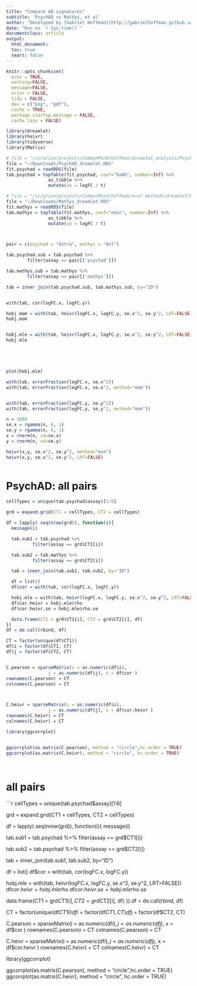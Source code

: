 ```yaml
---
title: "Compare AD signatures"
subtitle: 'PsychAD vs Mathys, et al'
author: "Developed by [Gabriel Hoffman](http://gabrielhoffman.github.io/)"
date: "Run on `r Sys.time()`"
documentclass: article
output: 
  html_document:
  toc: true
  smart: false
---
```



<!---

cd /Users/gabrielhoffman/workspace/repos/heivr_analysis

cd ~/work/heivr_analysis

# rm -rf cmc_cache

ml git
R

system("git pull"); rmarkdown::render("PsychAD_Mathys.Rmd");

https://hoffmg01.u.hpc.mssm.edu/work/heivr_analysis/PsychAD_Mathys.html


--->



```r
knitr::opts_chunk$set(
  echo = TRUE,
  warning=FALSE,
  message=FALSE,
  error = FALSE,
  tidy = FALSE,
  dev = c("png", "pdf"),
  cache = TRUE,
  package.startup.message = FALSE,
  cache.lazy = FALSE)
```

```r
library(dreamlet)
library(heivr)
library(tidyverse)
library(Matrix)

# file = "/sc/arion/projects/CommonMind/hoffman/dreamlet_analysis/PsychAD_r0/PsychAD_dreamlet.RDS"
file = "~/Downloads/PsychAD_dreamlet.RDS"
fit.psychad = readRDS(file)
tab.psychad = topTable(fit.psychad, coef="DxAD", number=Inf) %>%
                as_tibble %>%
                mutate(se = logFC / t)

# file = "/sc/arion/projects/CommonMind/hoffman/eval_methods/dreamlet/Mathys_dreamlet.RDS"
file = "~/Downloads/Mathys_dreamlet.RDS"
fit.mathys = readRDS(file)
tab.mathys = topTable(fit.mathys, coef="educ", number=Inf) %>%
                as_tibble %>%
                mutate(se = logFC / t)



pair = c(psychad = "Astro", mathys = "Ast")

tab.psychad.sub = tab.psychad %>% 
        filter(assay == pair[['psychad']])

tab.mathys.sub = tab.mathys %>% 
        filter(assay == pair[['mathys']])

tab = inner_join(tab.psychad.sub, tab.mathys.sub, by="ID")


with(tab, cor(logFC.x, logFC.y))

hobj.mom = with(tab, heivr(logFC.x, logFC.y, se.x^2, se.y^2, LRT=FALSE, method="mom"))
hobj.mom


hobj.mle = with(tab, heivr(logFC.x, logFC.y, se.x^2, se.y^2, LRT=FALSE))
hobj.mle





plot(hobj.mle)

with(tab, errorFraction(logFC.x, se.x^2))
with(tab, errorFraction(logFC.x, se.x^2, method="mom"))


with(tab, errorFraction(logFC.y, se.y^2))
with(tab, errorFraction(logFC.y, se.y^2, method="mom"))

n = 1000
se.x = rgamma(n, 6, 1)
se.y = rgamma(n, 6, 1)
x = rnorm(n, sd=se.x)
y = rnorm(n, sd=se.y)

heivr(x,y, se.x^2, se.y^2, method="mom")
heivr(x,y, se.x^2, se.y^2, LRT=FALSE)



```


# PsychAD: all pairs
```r
cellTypes = unique(tab.psychad$assay)[1:6]

grd = expand.grid(CT1 = cellTypes, CT2 = cellTypes)

df = lapply( seq(nrow(grd)), function(i){
  message(i)

  tab.sub1 = tab.psychad %>% 
          filter(assay == grd$CT1[i])

  tab.sub2 = tab.mathys %>% 
          filter(assay == grd$CT2[i])

  tab = inner_join(tab.sub1, tab.sub2, by="ID")

  df = list()
  df$cor = with(tab, cor(logFC.x, logFC.y))

  hobj.mle = with(tab, heivr(logFC.x, logFC.y, se.x^2, se.y^2, LRT=FALSE))
  df$cor.heivr = hobj.mle$rho
  df$cor.heivr.se = hobj.mle$rho.se

  data.frame(CT1 = grd$CT1[i], CT2 = grd$CT2[i], df)
})
df = do.call(rbind, df)

CT = factor(unique(df$CT1))
df$i = factor(df$CT1, CT)
df$j = factor(df$CT2, CT)


C.pearson = sparseMatrix(i = as.numeric(df$i), 
                j = as.numeric(df$j), x = df$cor )
rownames(C.pearson) = CT
colnames(C.pearson) = CT



C.heivr = sparseMatrix(i = as.numeric(df$i), 
                j = as.numeric(df$j), x = df$cor.heivr )
rownames(C.heivr) = CT
colnames(C.heivr) = CT

library(ggcorrplot)


ggcorrplot(as.matrix(C.pearson), method = "circle",hc.order = TRUE)
ggcorrplot(as.matrix(C.heivr), method = "circle", hc.order = TRUE)




```


# all pairs
```r
cellTypes = unique(tab.psychad$assay)[1:6]

grd = expand.grid(CT1 = cellTypes, CT2 = cellTypes)

df = lapply( seq(nrow(grd)), function(i){
  message(i)

  tab.sub1 = tab.psychad %>% 
          filter(assay == grd$CT1[i])

  tab.sub2 = tab.psychad %>% 
          filter(assay == grd$CT2[i])

  tab = inner_join(tab.sub1, tab.sub2, by="ID")

  df = list()
  df$cor = with(tab, cor(logFC.x, logFC.y))

  hobj.mle = with(tab, heivr(logFC.x, logFC.y, se.x^2, se.y^2, LRT=FALSE))
  df$cor.heivr = hobj.mle$rho
  df$cor.heivr.se = hobj.mle$rho.se

  data.frame(CT1 = grd$CT1[i], CT2 = grd$CT2[i], df)
})
df = do.call(rbind, df)

CT = factor(unique(df$CT1))
df$i = factor(df$CT1, CT)
df$j = factor(df$CT2, CT)


C.pearson = sparseMatrix(i = as.numeric(df$i), 
                j = as.numeric(df$j), x = df$cor )
rownames(C.pearson) = CT
colnames(C.pearson) = CT



C.heivr = sparseMatrix(i = as.numeric(df$i), 
                j = as.numeric(df$j), x = df$cor.heivr )
rownames(C.heivr) = CT
colnames(C.heivr) = CT

library(ggcorrplot)


ggcorrplot(as.matrix(C.pearson), method = "circle",hc.order = TRUE)
ggcorrplot(as.matrix(C.heivr), method = "circle", hc.order = TRUE)










